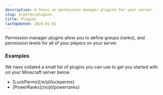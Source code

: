 ```yaml
---
description: A focus on permission manager plugins for your server.
slug: e/perms/plugins
title: Plugins
lastUpdated: 2024-01-01
---
```


Permission manager plugins allow you to define groups (ranks), and permission levels for all of your players on your server.

### Examples

We have collated a small list of plugins you can use to get you started with on your Minecraft server below.

<ul class="pl-5 list-disc">
    <li>[LuckPerms](/e/pl/luckperms)</li>
    <li>[PowerRanks](/e/pl/powerranks)</li>
</ul>
